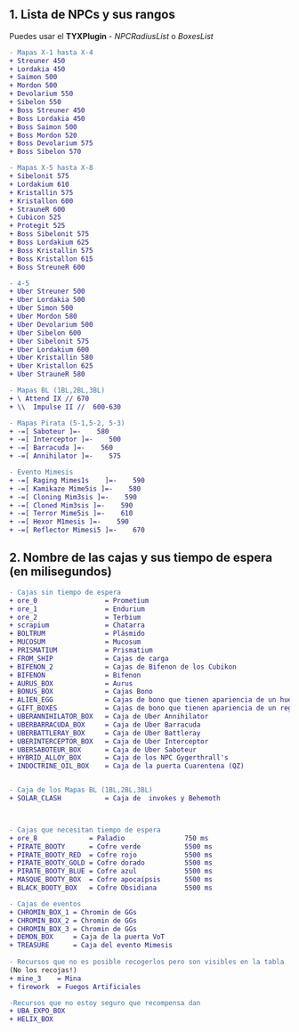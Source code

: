 ## 1. Lista de NPCs y sus rangos
Puedes usar el  **TYXPlugin** - *NPCRadiusList* o *BoxesList*

```diff
- Mapas X-1 hasta X-4
+ Streuner 450
+ Lordakia 450
+ Saimon 500
+ Mordon 500
+ Devolarium 550
+ Sibelon 550
+ Boss Streuner 450
+ Boss Lordakia 450
+ Boss Saimon 500
+ Boss Mordon 520
+ Boss Devolarium 575
+ Boss Sibelon 570

- Mapas X-5 hasta X-8
+ Sibelonit 575
+ Lordakium 610
+ Kristallin 575
+ Kristallon 600
+ StrauneR 600
+ Cubicon 525
+ Protegit 525
+ Boss Sibelonit 575
+ Boss Lordakium 625
+ Boss Kristallin 575
+ Boss Kristallon 615
+ Boss StreuneR 600

- 4-5
+ Uber Streuner 500
+ Uber Lordakia 500
+ Uber Simon 500
+ Uber Mordon 580
+ Uber Devolarium 500
+ Uber Sibelon 600
+ Uber Sibelonit 575
+ Uber Lordakium 600
+ Uber Kristallin 580
+ Uber Kristallon 625
+ Uber StrauneR 580

- Mapas BL (1BL,2BL,3BL)
+ \ Attend IX // 670 
+ \\  Impulse II //  600-630

- Mapas Pirata (5-1,5-2, 5-3)
+ -=[ Saboteur ]=-    580
+ -=[ Interceptor ]=-    500
+ -=[ Barracuda ]=-    560
+ -=[ Annihilator ]=-    575

- Evento Mimesis
+ -=[ Raging Mimes1s    ]=-    590
+ -=[ Kamikaze Mime5is ]=-    580
+ -=[ Cloning Mim3sis ]=-    590
+ -=[ Cloned Mim3sis ]=-    590
+ -=[ Terror Mime5is ]=-    610
+ -=[ Hexor M1mesis ]=-    590
+ -=[ Reflector Mimesi5 ]=-    670
```

## 2. Nombre de las cajas y sus tiempo de espera (en milisegundos)
```diff
- Cajas sin tiempo de espera
+ ore_0                 = Prometium
+ ore_1                 = Endurium
+ ore_2                 = Terbium
+ scrapium              = Chatarra
+ BOLTRUM               = Plásmido
+ MUCOSUM               = Mucosum
+ PRISMATIUM            = Prismatium
+ FROM_SHIP             = Cajas de carga
+ BIFENON_2             = Cajas de Bifenon de los Cubikon
+ BIFENON               = Bifenon
+ AURUS_BOX             = Aurus
+ BONUS_BOX             = Cajas Bono
+ ALIEN_EGG             = Cajas de bono que tienen apariencia de un huevo
+ GIFT_BOXES            = Cajas de bono que tienen apariencia de un regalo
+ UBERANNIHILATOR_BOX   = Caja de Uber Annihilator
+ UBERBARRACUDA_BOX     = Caja de Uber Barracuda
+ UBERBATTLERAY_BOX     = Caja de Uber Battleray
+ UBERINTERCEPTOR_BOX   = Caja de Uber Interceptor
+ UBERSABOTEUR_BOX      = Caja de Uber Saboteur
+ HYBRID_ALLOY_BOX      = Caja de los NPC Gygerthrall's 
+ INDOCTRINE_OIL_BOX    = Caja de la puerta Cuarentena (QZ)


- Caja de los Mapas BL (1BL,2BL,3BL)
+ SOLAR_CLASH           = Caja de  invokes y Behemoth



- Cajas que necesitan tiempo de espera
+ ore_8             = Paladio               750 ms
+ PIRATE_BOOTY      = Cofre verde           5500 ms
+ PIRATE_BOOTY_RED  = Cofre rojo            5500 ms
+ PIRATE_BOOTY_GOLD = Cofre dorado          5500 ms
+ PIRATE_BOOTY_BLUE = Cofre azul            5500 ms
+ MASQUE_BOOTY_BOX  = Cofre apocaípsis      5500 ms
+ BLACK_BOOTY_BOX   = Cofre Obsidiana       5500 ms

- Cajas de eventos
+ CHROMIN_BOX_1 = Chromin de GGs
+ CHROMIN_BOX_2 = Chromin de GGs
+ CHROMIN_BOX_3 = Chromin de GGs
+ DEMON_BOX     = Caja de la puerta VoT
+ TREASURE      = Caja del evento Mimesis
  
- Recursos que no es posible recogerlos pero son visibles en la tabla
(No los recojas!)
+ mine_3    = Mina
+ firework  = Fuegos Artificiales

-Recursos que no estoy seguro que recompensa dan
+ UBA_EXPO_BOX
+ HELIX_BOX
```